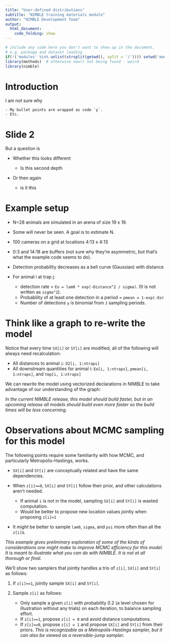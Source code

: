 ```yaml
---
title: "User-defined distributions"
subtitle: "NIMBLE training materials module"
author: "NIMBLE Development Team"
output:
  html_document:
    code_folding: show
---
```



```r
# include any code here you don't want to show up in the document,
# e.g. package and dataset loading
if(!('modules' %in% unlist(strsplit(getwd(), split = '/')))) setwd('modules')
library(methods)  # otherwise new() not being found - weird
library(nimble)
```

# Introduction

I am not sure why

    - My bullet points are wrapped as code `y`.
    - Etc.

# Slide 2

But a question is

   - Whether this looks different
   
      + Is this second depth

   - Or then again
   
       + is it this

# Example setup

   - N=28 animals are simulated in an arena of size 19 x 19.
   - Some will never be seen.  A goal is to estimate N.
   - 100 cameras on a grid at locations 4:13 x 4:13
   - 0:3 and 14:18 are buffers (not sure why they're asymmetric, but that's what the example code seems to do).
   - Detection probability decreases as a bell curve (Gaussian) with distance
   - For animal i at trap j:
   
      + detection rate = `Eo = lam0 * exp(-Distance^2 / sigma)`. (It is not written as `sigma^2`).
      + Probability of at least one detection in a period = `pmean = 1-exp(-Eo)`
      + Number of detections `y` is binomial from `J` sampling periods.


# Think like a graph to re-write the model

Notice that every time `SX[i]` or `SY[i]` are modified, all of the following will always need recalculation:

   - All distances to animal `i`: `D2[i, 1:ntraps]` 
   - All downstream quantities for animal i: `Eo[i, 1:ntraps]`, `pmean[i, 1:ntraps]`, and `tmp[i, 1:ntraps]`

We can rewrite the model using vectorized declarations in NIMBLE to take advantage of our understanding of the graph:

*In the current NIMBLE release, this model should build faster, but in an upcoming release all models should build even more faster so the build times will be less concerning.*

# Observations about MCMC sampling for this model

The following points require some familiarity with how MCMC, and particularly Metropolis-Hastings, works.

   - `SX[i]` and `SY[i]` are conceptually related and have the same dependencies.
   - When `z[i]==0`, `SX[i]` and `SY[i]` follow their prior, and other calculations aren't needed.

      + If animal `i` is not in the model, sampling `SX[i]` and `SY[i]` is wasted computation.
      + Would be better to propose new location values jointly when proposing `z[i]=1`

   - It *might* be better to sample `lam0`, `sigma`, and `psi` more often than all the `z[i]`s.


*This example gives preliminary exploration of some of the kinds of considerations one might make to improve MCMC efficiency for this model.  It is meant to illustrate what you can do with NIMBLE.  It is not at all thorough or final.*

We'll show two samplers that jointly handles a trio of `z[i]`, `SX[i]` and `SY[i]` as follows:

   1. If `z[i]==1`, jointly sample `SX[i]` and `SY[i]`.
   2. Sample `z[i]` as follows:

      + Only sample a given `z[i]` with probability 0.2 (a level chosen for illustration without any trials) on each iteration, to balance sampling effort.
      + If `z[i]==1`, propose `z[i] = 0` and avoid distance computations.
      + If `z[i]==0`, propose `z[i] = 1` and propose `SX[i]` and `SY[i]` from their priors.  *This is recognizable as a Metropolis-Hastings sampler, but it can also be viewed as a reversible-jump sampler.*

